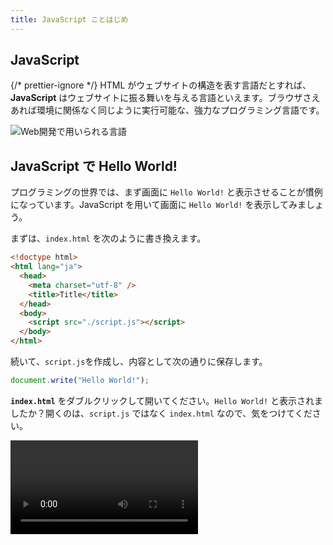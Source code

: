 ```yaml
---
title: JavaScript ことはじめ
---
```



## <Term>JavaScript</Term>

{/* prettier-ignore */}
<Term>HTML</Term> がウェブサイトの構造を表す言語だとすれば、<Term>**JavaScript**</Term> はウェブサイトに振る舞いを与える言語といえます。ブラウザさえあれば環境に関係なく同じように実行可能な、強力なプログラミング言語です。

![Web開発で用いられる言語](../02-html/web-development-languages.drawio.svg)

## <Term>JavaScript</Term> で Hello World!

プログラミングの世界では、まず画面に `Hello World!` と表示させることが慣例になっています。<Term>JavaScript</Term> を用いて画面に `Hello World!` を表示してみましょう。

まずは、`index.html` を次のように書き換えます。

```html title="index.html"
<!doctype html>
<html lang="ja">
  <head>
    <meta charset="utf-8" />
    <title>Title</title>
  </head>
  <body>
    <script src="./script.js"></script>
  </body>
</html>
```

続いて、`script.js`を作成し、内容として次の通りに保存します。

```javascript title="script.js"
document.write("Hello World!");
```

**`index.html`** をダブルクリックして開いてください。`Hello World!` と表示されましたか？開くのは、`script.js` ではなく `index.html` なので、気をつけてください。

<video src={helloWorldByJavascriptVideo} controls />

## <Term>JavaScript</Term> が動く仕組み

<Term>HTML</Term> ファイルの中に、以下のような記述があります。

```html title="index.html"
<script src="./script.js"></script>
```

まず、この記述によって、 `script.js` ファイルがブラウザによって読み込まれます。この `script.js` に記述されているのが <Term>JavaScript</Term> です。

:::info

この講座の中では、`script` <Term>要素</Term>を常に **`body` <Term>要素</Term>の末尾**に記述するようにします。これは、<Term>JavaScript</Term> が読み込まれるタイミングで他のすべての <Term>HTML 要素</Term>がすでに表示されていることを保証するためです。

:::

## <Term>JavaScript</Term> の基本文法

{/* prettier-ignore */}
<Term>JavaScript</Term> のプログラムで、セミコロンで区切られた部分を<Term>文</Term>と呼びます。
<Term>JavaScript</Term> の実行環境は、プログラム中に含まれる<Term>文</Term>を上から下に向けて順番に実行していきます。
`document.write` はブラウザの画面に出力するための命令です。

```javascript title="script.js"
document.write("Hello World1");
document.write("Hello World2");
document.write("Hello World3");
```

:::tip

改行が表示されず困っていますか？`document.write` 関数で出力したテキストは、HTMLとして解釈されます。`br` 要素や `p` 要素を使いましょう。

:::

## コメント

`//` から行末までの部分や、`/*` から `*/` で囲まれた部分は**コメント**とみなされ、プログラムの実行に影響を与えません。この講座内でもプログラムの意味を説明するのに利用していきます。

```javascript title="script.js"
// この部分はコメントです
document.write("Hello World"); // この部分もコメントです
/* この部分も
やはりコメントです。 */
```
